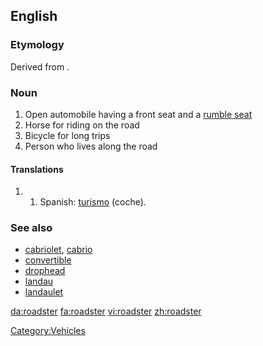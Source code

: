 ==English==

===Etymology===
Derived from {{suffix|road|ster}}.

===Noun===
{{en-noun}}

# Open automobile having a front seat and a [[rumble seat]]
# Horse for riding on the road
# Bicycle for long trips
# Person who lives along the road

====Translations====
##Spanish: [[turismo]] (coche).

===See also===
*[[cabriolet]], [[cabrio]]
*[[convertible]]
*[[drophead]]
*[[landau]]
*[[landaulet]]

[[Category:Vehicles]]

[[da:roadster]]
[[fa:roadster]]
[[vi:roadster]]
[[zh:roadster]]